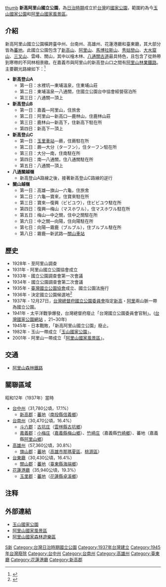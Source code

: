 {{japanese|japanese=新高阿里山國立公園|kana=にいたかありさんこくりつこうえん|romaji=nītaka arisan kokuritsu kōen}}
{{Infobox protected area
| name            = 新高阿里山國立公園
| photo           = 新高阿里山國立公園.jpg
| photo_width     = 
| photo_caption   = 
| location        ={{TWN-JPN}}<br>[[臺中州|臺中州]]、[[臺南州|臺南州]]、[[高雄州|高雄州]]、[[臺東廳|臺東廳]]、[[花蓮港廳|花蓮港廳]]
| nearest_city    = 
| lat_d           = 
| long_d          = 
| area            = {{convert|185980|ha|km2|sigfig=4}}<ref>{{cite book |author= |chapter=臺灣國立公園面積表 (昭和十六年度末現在) |title=臺灣總督府內務局主管土木事業統計年報 |year=1943年|publisher=臺灣總督府國土局土木課 |location=臺北 }}</ref>
| established     = 1937年12月27日
| visitation_num  = 
| visitation_year = 
| governing_body  = [[臺灣總督府|臺灣總督府]]臺灣國立公園委員會
| url             = 
}}
[[文件:Niitaka_National_Park_4sen_stamp.JPG|thumb]]
'''新高阿里山國立公園'''，為[[台灣日治時期|日治時期]]成立於[[台灣|台灣]]的[[國家公園|國家公園]]，範圍約為今[[玉山國家公園|玉山國家公園]]和[[阿里山國家風景區|阿里山國家風景區]]。

== 介紹 ==
新高阿里山國立公園橫跨臺中州、台南州、高雄州、花蓮港廳和臺東廳，其大部分皆為[[蕃地|蕃地]]。此國立公園包含了[[玉山|新高山]]、[[阿里山山脈|阿里山]]、[[馬博拉斯山|馬博拉斯山]]、[[秀姑巒山|秀姑巒山]]、[[大水窟山|大水窟山]]、[[三叉山|三叉山]]、雲峰、關山，其中以檜木林、[[八通關古道|八通關古道]]最具特色，且包含了從熱帶到寒帶的不同林相景緻。在嘉義市與阿里山的新高登山口之間有[[阿里山林業鐵路|阿里山林業鐵路]]。主要觀光路線如下：<ref name=":0">{{Cite web|title=臺灣國立公園寫真集|url=http://stfb.ntl.edu.tw/cgi-bin/gs32/gsweb.cgi?o=dbook&s=id=%22jpli2009-bk-sxt_0793_65_1939%22.&searchmode=basic|accessdate=|author=|date=1939-04-25|format=|publisher=臺灣總督府內務局土木課內臺灣國立公園協會|language=|archive-date=2020-06-09|archive-url=https://web.archive.org/web/20200609101929/http://stfb.ntl.edu.tw/cgi-bin/gs32/gsweb.cgi?o=dbook&s=id%3D%22jpli2009-bk-sxt_0793_65_1939%22.&searchmode=basic|dead-url=no}}</ref>

* '''新高登山A'''
** 第一日：水裡坑—東埔溫泉，住東埔山莊
** 第二日：東埔溫泉—八通關，住國立公園台中協會經營宿泊所
** 第三日：八通關—頂上
* '''新高登山B'''
** 第一日：嘉義—阿里山，住旅舍
** 第二日：阿里山—新高口—鹿林山，住鹿林山莊
** 第三日：鹿林山—新高下，住新高下駐在所
** 第四日：新高下—頂上
* '''新高登山C'''
** 第一日：[[玉里車站|玉里車站]]—蕨，住蕨駐在所
** 第二日：蕨—大分（ターフン），住ターフン駐在所
** 第三日：大分—南，住南駐在所
** 第四日：南—八通關，住八通關駐在所
** 第五日：八通關—頂上
* '''八通關越嶺'''
** 新高登山A路線之後，接著新高登山C路線的逆行
* '''關山越嶺'''
** 第一日：高雄—旗山—六龜，住旅舍
** 第二日：六龜—寶來，住寶來駐在所
** 第三日：寶來—復興（ビビユウ），住ビビユウ駐在所
** 第四日：復興—梅山（マスホワル），住マスホワル駐在所
** 第五日：梅山—中之關，住中之關駐在所
** 第六日：中之關—向陽，住向陽駐在所
** 第七日：向陽—霧鹿（ブルブル），住ブルブル駐在所
** 第八日：霧鹿—新武路—[[關山車站_(臺灣)|關山車站]]

==歷史==
*1928年 - {{link-jp|田村剛|田村剛}}至阿里山調查
*1931年 - 阿里山國立公園協會成立
* 1933年 - 國立公園調查會第一次會議
* 1934年 - 國立公園調查會第二次會議
* 1935年 - [[臺灣國立公園協會|臺灣國立公園協會]]成立、國立公園法施行
* 1936年 - 決定國立公園候選地<ref>{{Cite web|title=草山懷古|url=https://www.tfri.gov.tw/main/download.aspx?dlfn=%E5%B0%88%E8%A8%8A_145-2-10.pdf|accessdate=|author=|date=2018|format=|publisher=行政院農業委員會林業試驗所|language=}}</ref>
*1937年 - 12月27日，[[台灣總督府|台灣總督府]][[國立公園委員會|國立公園委員會]]指定[[玉山|新高]]・[[阿里山山脈|阿里]]兩山脈一帶為國立公園。
*1941年 - 太平洋戰爭爆發，台灣總督府廢止「台灣國立公園委員會官制」。([http://np.cpami.gov.tw/index.php?option=com_content&task=view&id=2042&Itemid=10200 台灣國家公園網站] {{Wayback|url=http://np.cpami.gov.tw/index.php?option=com_content&task=view&id=2042&Itemid=10200 |date=20160305025143 }}，21~30年)
*1945年 - 日本戰敗，「新高阿里山國立公園」廢止。
*1982年 - 玉山一帶成立「[[玉山國家公園|玉山國家公園]]」。
*2001年 - 阿里山一帶成立「[[阿里山國家風景區|阿里山國家風景區]]」。

==交通==
*[[阿里山森林鐵路|阿里山森林鐵路]]

==關聯區域==
昭和12年（1937年）當時
*[[台中州|台中州]]（31,780公頃，17.1%）
**[[新高郡|新高郡]]：[[蕃地_(新高郡)|蕃地]]（[[南投縣|南投縣]][[信義鄉_(臺灣)|信義鄉]]）
*[[台南州|台南州]]（30,470公頃，16.4%）
**[[斗六郡|斗六郡]]：[[古坑庄|古坑庄]]（[[雲林縣|雲林縣]][[古坑鄉|古坑鄉]]）
**[[嘉義郡|嘉義郡]]：[[小梅庄|小梅庄]]（[[嘉義縣|嘉義縣]][[梅山鄉_(台灣)|梅山鄉]]）、[[竹崎庄|竹崎庄]]（嘉義縣[[竹崎鄉|竹崎鄉]]）、蕃地（嘉義縣[[阿里山鄉|阿里山鄉]]）
*[[高雄州|高雄州]]（57,360公頃，30.8%）
**[[旗山郡|旗山郡]]：[[蕃地_(旗山郡)|蕃地]]（[[高雄市|高雄市]][[那瑪夏區|那瑪夏區]]、[[桃源區|桃源區]]）
*[[台東廳|台東廳]]（30,430公頃，16.4%）
**[[關山郡|關山郡]]：[[蕃地_(關山郡)|蕃地]]（[[臺東縣|臺東縣]][[海端鄉|海端鄉]]）
*[[花蓮港廳|花蓮港廳]]（35,940公頃，19.3%）
**[[玉里郡|玉里郡]]：[[蕃地_(玉里郡)|蕃地]]（[[花蓮縣|花蓮縣]][[卓溪鄉|卓溪鄉]]）

==注释==
{{Reflist}}

==外部連結==
*[http://www.ysnp.gov.tw/ 玉山國家公園] {{Wayback|url=http://www.ysnp.gov.tw/ |date=20041104024958 }}
*[http://www.ali-nsa.net/ 阿里山國家風景區] {{Wayback|url=http://www.ali-nsa.net/ |date=20100917030207 }}
*[https://recreation.forest.gov.tw/Forest/RA?typ=0&typ_id=0500001 阿里山國家森林遊樂區] {{Wayback|url=https://recreation.forest.gov.tw/Forest/RA?typ=0&typ_id=0500001 |date=20210124225905 }}

{{台灣國家公園}}
{{日本國立公園}}

[[Category:日本国立公园|S新]]
[[Category:台灣日治時期國立公園|Category:台灣日治時期國立公園]]
[[Category:1937年台灣建立|Category:1937年台灣建立]]
[[Category:1945年台灣廢除|Category:1945年台灣廢除]]
[[Category:台中州|Category:台中州]]
[[Category:台南州|Category:台南州]]
[[Category:高雄州|Category:高雄州]]
[[Category:臺東廳|Category:臺東廳]]
[[Category:花蓮港廳|Category:花蓮港廳]]
[[Category:新高郡|Category:新高郡]]